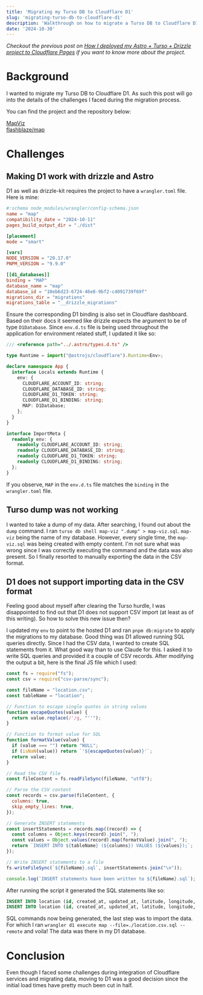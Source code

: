 ```yaml
---
title: 'Migrating my Turso DB to Cloudflare D1'
slug: 'migrating-turso-db-to-cloudflare-d1'
description: 'Walkthrough on how to migrate a Turso DB to Cloudflare D1'
date: '2024-10-30'
---
```




*Checkout the previous post on [How I deployed my Astro + Turso + Drizzle project to Cloudflare Pages](/posts/deploying-astro-turso-drizzle-to-cloudflare-pages) if you want to know more about the project.*

# Background

I wanted to migrate my Turso DB to Cloudflare D1. As such this post will go into the details of the challenges I faced during the migration process.

You can find the project and the repository below:

<div class='flex items-center gap-2'>
  <Icon
    name='mdi:map'
    class='text-orange-300 w-5 h-5'
    title='Website'
  />
  <a href='https://map.flashblaze.dev/' target='_blank'>
    MapViz
  </a>
</div>

<div class='flex items-center gap-2'>
  <Icon
    name='mdi:github'
    class='dark:text-white text-black w-5 h-5'
    title='GitHub'
  />
  <a href='https://github.com/flashblaze/map' target='_blank'>
    flashblaze/map
  </a>
</div>

# Challenges

## Making D1 work with drizzle and Astro

D1 as well as drizzle-kit requires the project to have a `wrangler.toml` file. Here is mine:

```toml
#:schema node_modules/wrangler/config-schema.json
name = "map"
compatibility_date = "2024-10-11"
pages_build_output_dir = "./dist"

[placement]
mode = "smart"

[vars]
NODE_VERSION = "20.17.0"
PNPM_VERSION = "9.9.0"

[[d1_databases]]
binding = "MAP"
database_name = "map"
database_id = "10eb6d23-6724-46e8-9bf2-c4091739f69f"
migrations_dir = "migrations"
migrations_table = "__drizzle_migrations"
```

Ensure the corresponding D1 binding is also set in Cloudflare dashboard. Based on their docs it seemed like drizzle expects the argument to be of type `D1Database`. Since `env.d.ts` file is being used throughout the application for environment related stuff, I updated it like so:

```ts
/// <reference path="../.astro/types.d.ts" />

type Runtime = import("@astrojs/cloudflare").Runtime<Env>;

declare namespace App {
  interface Locals extends Runtime {
    env: {
      CLOUDFLARE_ACCOUNT_ID: string;
      CLOUDFLARE_DATABASE_ID: string;
      CLOUDFLARE_D1_TOKEN: string;
      CLOUDFLARE_D1_BINDING: string;
      MAP: D1Database;
    };
  }
}

interface ImportMeta {
  readonly env: {
    readonly CLOUDFLARE_ACCOUNT_ID: string;
    readonly CLOUDFLARE_DATABASE_ID: string;
    readonly CLOUDFLARE_D1_TOKEN: string;
    readonly CLOUDFLARE_D1_BINDING: string;
  };
}
```

If you observe, `MAP` in the `env.d.ts` file matches the `binding` in the `wrangler.toml` file.

## Turso dump was not working

I wanted to take a dump of my data. After searching, I found out about the `dump` command. I ran `turso db shell map-viz ".dump" > map-viz.sql`. `map-viz` being the name of my database. However, every single time, the `map-viz.sql` was being created with empty content. I'm not sure what was wrong since I was correctly executing the command and the data was also present. So I finally resorted to manually exporting the data in the CSV format.

## D1 does not support importing data in the CSV format

Feeling good about myself after clearing the Turso hurdle, I was disappointed to find out that D1 does not support CSV import (at least as of this writing). So how to solve this new issue then?

I updated my `env` to point to the hosted D1 and ran `pnpm db:migrate` to apply the migrations to my database. Good thing was D1 allowed running SQL queries directly. Since I had the CSV data, I wanted to create SQL statements from it. What good way than to use Claude for this. I asked it to write SQL queries and provided it a couple of CSV records. After modifying the output a bit, here is the final JS file which I used:

```js
const fs = require("fs");
const csv = require("csv-parse/sync");

const fileName = "location.csv";
const tableName = "location";

// Function to escape single quotes in string values
function escapeQuotes(value) {
  return value.replace(/'/g, "''");
}

// Function to format value for SQL
function formatValue(value) {
  if (value === "") return "NULL";
  if (isNaN(value)) return `'${escapeQuotes(value)}'`;
  return value;
}

// Read the CSV file
const fileContent = fs.readFileSync(fileName, "utf8");

// Parse the CSV content
const records = csv.parse(fileContent, {
  columns: true,
  skip_empty_lines: true,
});

// Generate INSERT statements
const insertStatements = records.map((record) => {
  const columns = Object.keys(record).join(", ");
  const values = Object.values(record).map(formatValue).join(", ");
  return `INSERT INTO ${tableName} (${columns}) VALUES (${values});`;
});

// Write INSERT statements to a file
fs.writeFileSync(`${fileName}.sql`, insertStatements.join("\n"));

console.log(`INSERT statements have been written to ${fileName}.sql`);
```

After running the script it generated the SQL statements like so:
```sql
INSERT INTO location (id, created_at, updated_at, latitude, longitude, city, region, region_code, country, hash, count, last_visit) VALUES (54, '2024-10-12 11:21:03', 1728732060, -34.0866, 18.8144, 'Somerset West', 'Western Cape', 'WC', 'ZA', '-34.08660-18.81440-Somerset West-Western Cape-WC-ZA-45.222.74.86', 1, 1728732060);
INSERT INTO location (id, created_at, updated_at, latitude, longitude, city, region, region_code, country, hash, count, last_visit) VALUES (64, '2024-10-12 17:19:12', 1728753549, 46.3153, 4.8344, 'Mâcon', 'Bourgogne-Franche-Comté', 'BFC', 'FR', '46.31530-4.83440-Mâcon-Bourgogne-Franche-Comté-BFC-FR-2a01:cb10:82ae:c600:259e:a34c:1e8e:a4b5', 1, 1728753549);
```

SQL commands now being generated, the last step was to import the data. For which I ran `wrangler d1 execute map --file=./location.csv.sql --remote` and voila! The data was there in my D1 database.

# Conclusion

Even though I faced some challenges during integration of Cloudflare services and migrating data, moving to D1 was a good decision since the initial load times have pretty much been cut in half.

<Comments client:only='react' />
